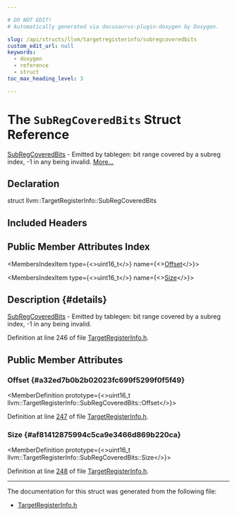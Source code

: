 ```yaml
---

# DO NOT EDIT!
# Automatically generated via docusaurus-plugin-doxygen by Doxygen.

slug: /api/structs/llvm/targetregisterinfo/subregcoveredbits
custom_edit_url: null
keywords:
  - doxygen
  - reference
  - struct
toc_max_heading_level: 3

---
```





# The `SubRegCoveredBits` Struct Reference

<DoxygenPage pluginConfig={pluginConfig}>

<a href="/docs/api/structs/llvm/targetregisterinfo/subregcoveredbits">SubRegCoveredBits</a> - Emitted by tablegen: bit range covered by a subreg index, -1 in any being invalid. <a href="#details">More...</a>

## Declaration

<CodeBlock>struct llvm::TargetRegisterInfo::SubRegCoveredBits</CodeBlock>

## Included Headers

<IncludesList>
<IncludesListItem
  filePath="llvm/CodeGen/TargetRegisterInfo.h"
  permalink="/docs/api/files/include/include/llvm/include/llvm/codegen/targetregisterinfo-h"
  isLocal="true" />
</IncludesList>

## Public Member Attributes Index

<MembersIndex>

<MembersIndexItem
  type={<>uint16&#95;t</>}
  name={<><a href="#a32ed7b0b2b02023fc699f5299f0f5f49">Offset</a></>}>
</MembersIndexItem>

<MembersIndexItem
  type={<>uint16&#95;t</>}
  name={<><a href="#af81412875994c5ca9e3466d869b220ca">Size</a></>}>
</MembersIndexItem>

</MembersIndex>

## Description {#details}

<a href="/docs/api/structs/llvm/targetregisterinfo/subregcoveredbits">SubRegCoveredBits</a> - Emitted by tablegen: bit range covered by a subreg index, -1 in any being invalid.

Definition at line 246 of file <a href="/docs/api/files/include/include/llvm/include/llvm/codegen/targetregisterinfo-h">TargetRegisterInfo.h</a>.

<SectionDefinition>

## Public Member Attributes

### Offset {#a32ed7b0b2b02023fc699f5299f0f5f49}

<MemberDefinition
  prototype={<>uint16&#95;t llvm::TargetRegisterInfo::SubRegCoveredBits::Offset</>}>

Definition at line <a href="/docs/api/files/include/include/llvm/include/llvm/codegen/targetregisterinfo-h/#l00247">247</a> of file <a href="/docs/api/files/include/include/llvm/include/llvm/codegen/targetregisterinfo-h">TargetRegisterInfo.h</a>.
</MemberDefinition>

### Size {#af81412875994c5ca9e3466d869b220ca}

<MemberDefinition
  prototype={<>uint16&#95;t llvm::TargetRegisterInfo::SubRegCoveredBits::Size</>}>

Definition at line <a href="/docs/api/files/include/include/llvm/include/llvm/codegen/targetregisterinfo-h/#l00248">248</a> of file <a href="/docs/api/files/include/include/llvm/include/llvm/codegen/targetregisterinfo-h">TargetRegisterInfo.h</a>.
</MemberDefinition>

</SectionDefinition>

<hr/>

The documentation for this struct was generated from the following file:

<ul>
<li><a href="/docs/api/files/include/include/llvm/include/llvm/codegen/targetregisterinfo-h">TargetRegisterInfo.h</a></li>
</ul>

</DoxygenPage>
